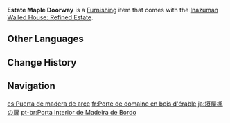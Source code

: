 {{Furnishing Infobox
|id             = 364303
|image          = Item Estate Maple Doorway.png
|category       = Decoration
|subcategory    = Room Door
|quality        = 3
|adeptal_energy = 30
|description    = A doorway made from [[Maple Wood]]. The patterns of this sturdy construction are ancient and lovely, and it is highly adaptable as well, such that it will not stick out like some sore thumb even when placed among buildings with a significantly different aesthetic.
|source1        = Unlock [[Silken Courtyard]] Realm Layout
|limited        = 1
}}
'''Estate Maple Doorway''' is a [[Furnishing]] item that comes with the [[Inazuman Walled House: Refined Estate]].

==Other Languages==
{{Other Languages
|default_hidden = 1
|en      = Estate Maple Doorway
|zhs     = 垣屋枫木房门
|zhs_rm  = Yuánwū Fēng Mù Fángmén
|zht     = 垣屋楓木房門
|zht_rm  = Yuánwū Fēng Mù Fángmén
|ja      = 垣屋楓の扉
|ja_rm   = Kakiya Kaede no Tobira{{Assumed}}
|ko      = 담장집 단풍나무 문
|es      = Puerta de madera de arce
|fr      = Porte de domaine en bois d'érable
|ru      = Межкомнатная дверь из клёна
|th      = ประตูคฤหาสน์ไม้ Maple
|th_rm   = 
|vi      = Cửa Nhà Gỗ Phong
|de      = Residenztür aus Ahornholz
|id      = Pintu Kebun dari Maple
|pt      = Porta Interior de Madeira de Bordo
|tr      = Akçaağaç Malikane Kapısı
|it      = Porta d'ingresso in acero
}}

==Change History==
{{Change History|2.2}}

==Navigation==
{{Furnishing Navbox|interior}}

[[es:Puerta de madera de arce]]
[[fr:Porte de domaine en bois d'érable]]
[[ja:垣屋楓の扉]]
[[pt-br:Porta Interior de Madeira de Bordo]]